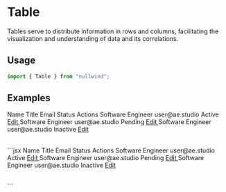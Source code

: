 

<Meta
  title="Table"
  description="Tables serve to distribute information in rows and columns, facilitating the visualization and understanding of data and its correlations."
/>

# Table

Tables serve to distribute information in rows and columns, facilitating the visualization and understanding of data and its correlations.

## Usage

```jsx
import { Table } from "nullwind";
```

## Examples

<Playground>
  <Playground.Preview>
    <Table>
      <Table.THead>
        <Table.TR>
          <Table.TH>Name</Table.TH>
          <Table.TH>Title</Table.TH>
          <Table.TH>Email</Table.TH>
          <Table.TH>Status</Table.TH>
          <Table.TH>Actions</Table.TH>
        </Table.TR>
      </Table.THead>
      <Table.TBody>
        <Table.TR>
          <Table.TD class="font-medium text-gray-900">
            <Avatar src="/avatar.avif" name="John Doe" description="User" />
          </Table.TD>
          <Table.TD>Software Engineer</Table.TD>
          <Table.TD>user@ae.studio</Table.TD>
          <Table.TD>
            <Badge color="success">Active</Badge>
          </Table.TD>
          <Table.TD class="space-x-2">
            <a href="#" class="text-primary-600 hover:text-primary-900">
              Edit
            </a>
          </Table.TD>
        </Table.TR>
        <Table.TR>
          <Table.TD class="font-medium text-gray-900">
            <Avatar src="/avatar.avif" name="John Doe" description="User" />
          </Table.TD>
          <Table.TD>Software Engineer</Table.TD>
          <Table.TD>user@ae.studio</Table.TD>
          <Table.TD>
            <Badge color="warning">Pending</Badge>
          </Table.TD>
          <Table.TD class="space-x-2">
            <a href="#" class="text-primary-600 hover:text-primary-900">
              Edit
            </a>
          </Table.TD>
        </Table.TR>
        <Table.TR>
          <Table.TD class="font-medium text-gray-900">
            <Avatar name="John Doe" description="User" />
          </Table.TD>
          <Table.TD>Software Engineer</Table.TD>
          <Table.TD>user@ae.studio</Table.TD>
          <Table.TD>
            <Badge color="danger">Inactive</Badge>
          </Table.TD>
          <Table.TD class="space-x-2">
            <a href="#" class="text-primary-600 hover:text-primary-900">
              Edit
            </a>
          </Table.TD>
        </Table.TR>
      </Table.TBody>
    </Table>
  </Playground.Preview>
  <Playground.Code>
    ```jsx
    <Table>
      <Table.THead>
        <Table.TR>
          <Table.TH>Name</Table.TH>
          <Table.TH>Title</Table.TH>
          <Table.TH>Email</Table.TH>
          <Table.TH>Status</Table.TH>
          <Table.TH>Actions</Table.TH>
        </Table.TR>
      </Table.THead>
      <Table.TBody>
        <Table.TR>
          <Table.TD class="font-medium text-gray-900">
            <Avatar src="/avatar.avif" name="John Doe" description="User" />
          </Table.TD>
          <Table.TD>Software Engineer</Table.TD>
          <Table.TD>user@ae.studio</Table.TD>
          <Table.TD>
            <Badge color="success">Active</Badge>
          </Table.TD>
          <Table.TD class="space-x-2">
            <a href="#" class="text-primary-600 hover:text-primary-900">
              Edit
            </a>
          </Table.TD>
        </Table.TR>
        <Table.TR>
          <Table.TD class="font-medium text-gray-900">
            <Avatar src="/avatar.avif" name="John Doe" description="User" />
          </Table.TD>
          <Table.TD>Software Engineer</Table.TD>
          <Table.TD>user@ae.studio</Table.TD>
          <Table.TD>
            <Badge color="warning">Pending</Badge>
          </Table.TD>
          <Table.TD class="space-x-2">
            <a href="#" class="text-primary-600 hover:text-primary-900">
              Edit
            </a>
          </Table.TD>
        </Table.TR>
        <Table.TR>
          <Table.TD class="font-medium text-gray-900">
            <Avatar name="John Doe" description="User" />
          </Table.TD>
          <Table.TD>Software Engineer</Table.TD>
          <Table.TD>user@ae.studio</Table.TD>
          <Table.TD>
            <Badge color="danger">Inactive</Badge>
          </Table.TD>
          <Table.TD class="space-x-2">
            <a href="#" class="text-primary-600 hover:text-primary-900">
              Edit
            </a>
          </Table.TD>
        </Table.TR>
      </Table.TBody>
    </Table>
    ```
  </Playground.Code>
</Playground>
